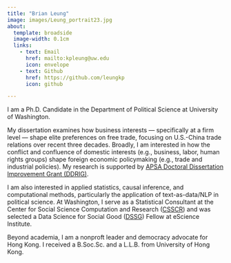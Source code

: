 ```yaml
---
title: "Brian Leung"
image: images/Leung_portrait23.jpg
about: 
  template: broadside
  image-width: 0.1cm
  links: 
    - text: Email
      href: mailto:kpleung@uw.edu
      icon: envelope
    - text: Github
      href: https://github.com/leungkp
      icon: github

---
```


I am a Ph.D. Candidate in the Department of Political Science at University of Washington. 

My dissertation examines how business interests — specifically at a firm level — shape elite preferences on free trade, focusing on U.S.-China trade relations over recent three decades. Broadly, I am interested in how the conflict and confluence of domestic interests (e.g., business, labor, human rights groups) shape foreign economic policymaking (e.g., trade and industrial policies). My research is supported by [APSA Doctoral Dissertation Improvement Grant (DDRIG)](https://apsanet.org/programs/doctoral-dissertation-research-improvement-grants/).

I am also interested in applied statistics, causal inference, and computational methods, particularly the application of text-as-data/NLP in political science. At Washington, I serve as a Statistical Consultant at the Center for Social Science Computation and Research ([CSSCR](https://depts.washington.edu/csscr/)) and was selected a Data Science for Social Good ([DSSG](https://escience.washington.edu/using-data-science/data-science-for-social-good/)) Fellow at eScience Institute. 

Beyond academia, I am a nonproft leader and democracy advocate for Hong Kong. I received a B.Soc.Sc. and a L.L.B. from University of Hong Kong.
